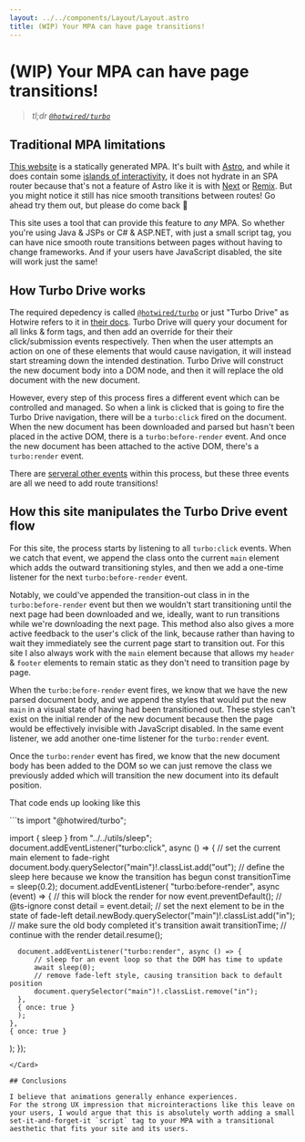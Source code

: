 ```yaml
---
layout: ../../components/Layout/Layout.astro
title: (WIP) Your MPA can have page transitions!
---
```


# (WIP) Your MPA can have page transitions!

> _tl;dr [`@hotwired/turbo`](https://www.npmjs.com/package/@hotwired/turbo)_

## Traditional MPA limitations

[This website](https://standel.io) is a statically generated MPA.
It's built with [Astro](https://astro.build/), and while it does contain some [islands of interactivity](https://docs.astro.build/en/concepts/islands/), it does not hydrate in an SPA router because that's not a feature of Astro like it is with [Next](https://nextjs.org/) or [Remix](https://remix.run/).
But you might notice it still has nice smooth transitions between routes! Go ahead try them out, but please do come back 🙂

This site uses a tool that can provide this feature to _any_ MPA.
So whether you're using Java & JSPs or C# & ASP.NET, with just a small script tag, you can have nice smooth route transitions between pages without having to change frameworks.
And if your users have JavaScript disabled, the site will work just the same!

## How Turbo Drive works

The required depedency is called [`@hotwired/turbo`](https://www.npmjs.com/package/@hotwired/turbo) or just "Turbo Drive" as Hotwire refers to it in [their docs](https://turbo.hotwired.dev/).
Turbo Drive will query your document for all links & form tags, and then add an override for their their click/submission events respectively.
Then when the user attempts an action on one of these elements that would cause navigation, it will instead start streaming down the intended destination.
Turbo Drive will construct the new document body into a DOM node, and then it will replace the old document with the new document.

However, every step of this process fires a different event which can be controlled and managed.
So when a link is clicked that is going to fire the Turbo Drive navigation, there will be a `turbo:click` fired on the document. When the new document has been downloaded and parsed but hasn't been placed in the active DOM, there is a `turbo:before-render` event. And once the new document has been attached to the active DOM, there's a `turbo:render` event.

There are [serveral other events](https://turbo.hotwired.dev/reference/events) within this process, but these three events are all we need to add route transitions!

## How this site manipulates the Turbo Drive event flow

For this site, the process starts by listening to all `turbo:click` events.
When we catch that event, we append the class onto the current `main` element which adds the outward transitioning styles, and then we add a one-time listener for the next `turbo:before-render` event.

Notably, we could've appended the transition-out class in in the `turbo:before-render` event but then we wouldn't start transitioning until the next page had been downloaded and we, ideally, want to run transitions while we're downloading the next page.
This method also also gives a more active feedback to the user's click of the link, because rather than having to wait they immediately see the current page start to transition out.
For this site I also always work with the `main` element because that allows my `header` & `footer` elements to remain static as they don't need to transition page by page.

When the `turbo:before-render` event fires, we know that we have the new parsed document body, and we append the styles that would put the new `main` in a visual state of having had been transitioned out. These styles can't exist on the initial render of the new document because then the page would be effectively invisible with JavaScript disabled.
In the same event listener, we add another one-time listener for the `turbo:render` event.

Once the `turbo:render` event has fired, we know that the new document body has been added to the DOM so we can just remove the class we previously added which will transition the new document into its default position.

That code ends up looking like this

<Card withCopy client:idle>
```ts
import "@hotwired/turbo";

import { sleep } from "../../utils/sleep";
document.addEventListener("turbo:click", async () => {
  // set the current main element to fade-right
  document.body.querySelector("main")!.classList.add("out");
  // define the sleep here because we know the transition has begun
  const transitionTime = sleep(0.2);
  document.addEventListener(
    "turbo:before-render",
    async (event) => {
      // this will block the render for now
      event.preventDefault();
      // @ts-ignore
      const detail = event.detail;
      // set the next element to be in the state of fade-left
      detail.newBody.querySelector("main")!.classList.add("in");
      // make sure the old body completed it's transition
      await transitionTime;
      // continue with the render
      detail.resume();

      document.addEventListener("turbo:render", async () => {
          // sleep for an event loop so that the DOM has time to update
          await sleep(0);
          // remove fade-left style, causing transition back to default position
          document.querySelector("main")!.classList.remove("in");
      },
      { once: true }
      );
    },
    { once: true }
  );
});
```
</Card>

## Conclusions

I believe that animations generally enhance experiences.
For the strong UX impression that microinteractions like this leave on your users, I would argue that this is absolutely worth adding a small set-it-and-forget-it `script` tag to your MPA with a transitional aesthetic that fits your site and its users.
